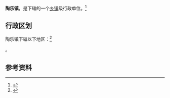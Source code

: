 {{中国乡级行政区|64/02/21/106/000}}

'''陶乐镇'''，是{{PRC admin/fullname|64/02/21/106/000|3}}下辖的一个[[乡镇|乡镇]]级行政单位。<ref>{{PRC admin/ref sgc|{{PRC admin/parent|64/02/21/106/000}}}}</ref>

== 行政区划 ==

陶乐镇下辖以下地区：<ref>{{PRC admin/ref sgc|64/02/21/106/000}}</ref>

{{PRC admin/children|64/02/21/106/000}}。

== 参考资料 ==

{{reflist}}

{{行政区划小作品}}
{{PRC admin/navcat|64/02/21/106/000}}